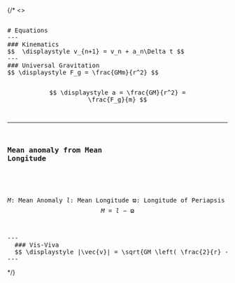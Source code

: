 
{/* <>
<Head>
  <title>Equations</title>
  <meta name="description" content="" />
  <link rel="icon" type="image/svg+xml" href="/favicon/lightmode/favicon.svg" />
  <link rel="icon" type="image/png" href="/favicon/lightmode/favicon.png" />
</Head>

<div className="mt-8 prose prose-headings:text-center">
<pre> 
# Equations  
---
### Kinematics  
$$  \displaystyle v_{n+1} = v_n + a_n\Delta t $$
---
### Universal Gravitation
$$ \displaystyle F_g = \frac{GMm}{r^2} $$

$$ \displaystyle a = \frac{GM}{r^2} = \frac{F_g}{m} $$

---  
### Mean anomaly from Mean Longitude  
<div >
  
  $M$: Mean Anomaly
  $l$: Mean Longitude
  $\varpi$: Longitude of Periapsis
  $$ \displaystyle M = l - \varpi $$
</div>
---  
  ### Vis-Viva
  $$ \displaystyle |\vec{v}| = \sqrt{GM \left( \frac{2}{r} - \frac{1}{a} \right)} $$
---
</pre>
</div>
</> */}
